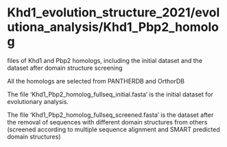 # Khd1_evolution_structure_2021/evolutiona_analysis/Khd1_Pbp2_homolog

files of Khd1 and Pbp2 homologs, including the initial dataset and the dataset after domain structure screening

All the homologs are selected from PANTHERDB and OrthorDB

The file 'Khd1_Pbp2_homolog_fullseq_initial.fasta' is the initial dataset for evolutionary analysis.

The file 'Khd1_Pbp2_homolog_fullseq_screened.fasta' is the dataset after the removal of sequences with different domain structures from others (screened according to multiple sequence alignment and SMART predicted domain structures)